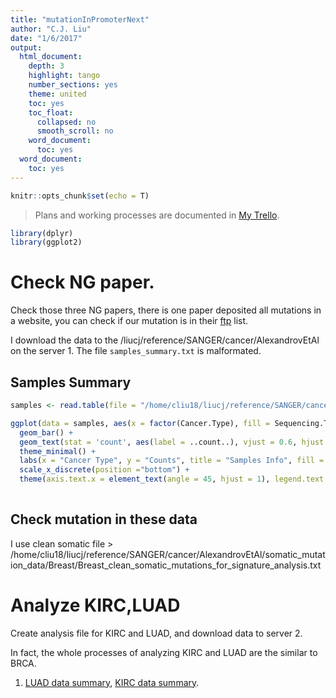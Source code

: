 ```yaml
---
title: "mutationInPromoterNext"
author: "C.J. Liu"
date: "1/6/2017"
output:
  html_document:
    depth: 3
    highlight: tango
    number_sections: yes
    theme: united
    toc: yes
    toc_float:
      collapsed: no
      smooth_scroll: no
    word_document:
      toc: yes
  word_document:
    toc: yes
---
```


```r
knitr::opts_chunk$set(echo = T)
```

> Plans and working processes are documented in [My Trello][1].

```r
library(dplyr)
library(ggplot2)
```

# Check NG paper.
Check those three NG papers, there is one paper deposited all mutations in a website, you can check if our mutation is in their [ftp][2] list.

I download the data to the /liucj/reference/SANGER/cancer/AlexandrovEtAl on the server 1. The file `samples_summary.txt` is malformated. 

## Samples Summary 
```r
samples <- read.table(file = "/home/cliu18/liucj/reference/SANGER/cancer/AlexandrovEtAl/samples_summary.txt", header = T, sep = "\t")

ggplot(data = samples, aes(x = factor(Cancer.Type), fill = Sequencing.Type)) +
  geom_bar() +
  geom_text(stat = 'count', aes(label = ..count..), vjust = 0.6, hjust = 1, angle = 90, size = 3) +
  theme_minimal() + 
  labs(x = "Cancer Type", y = "Counts", title = "Samples Info", fill = "Sequencing Type") +
  scale_x_discrete(position ="bottom") + 
  theme(axis.text.x = element_text(angle = 45, hjust = 1), legend.text = element_text(size = 8), legend.title = element_text(size = 8))
  
```

## Check mutation in these data
I use clean somatic file
> /home/cliu18/liucj/reference/SANGER/cancer/AlexandrovEtAl/somatic_mutation_data/Breast/Breast_clean_somatic_mutations_for_signature_analysis.txt



# Analyze KIRC,LUAD
Create analysis file for KIRC and LUAD, and download data to server 2.

In fact, the whole processes of analyzing KIRC and LUAD are the similar to BRCA. 

1. [LUAD data summary](LUAD/analysis/1.TCGA-LUADDataSummary.Rmd), [KIRC data summary](KIRC/analysis/1.TCGA-KIRCDataSummary.Rmd).








[1]:https://trello.com/b/JwU9J02D
[2]:ftp://ftp.sanger.ac.uk/pub/cancer/AlexandrovEtAl/somatic_mutation_data/






